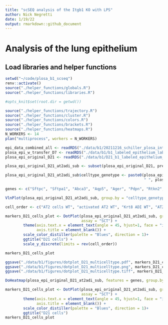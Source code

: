 ```yaml
---
title: "scSEQ analysis of the Itgb1 KO with LPS"
author: Nick Negretti
date: 1/19/22
output: rmarkdown::github_document
---
```


# Analysis of the lung epithelium

## Load libraries and helper functions
```r
setwd("~/code/plosa_b1_scseq")
renv::activate()
source("./helper_functions/globals.R")
source("./helper_functions/libraries.R")

#opts_knit$set(root.dir = getwd())

source("./helper_functions/trajectory.R")
source("./helper_functions/cluster.R")
source("./helper_functions/colors.R")
source("./helper_functions/brackets.R")
source("./helper_functions/heatmaps.R")
N_WORKERS <- 14
plan("multiprocess", workers = N_WORKERS)
```

```r
epi_data_combined_all <- readRDS("./data/b1/20211216_schiller_plosa_integrated.rds")
plosa_epi_w_transfer_D7 <- readRDS("./data/b1/b1_labeled_epithelium_lab_transfer.rds")
plosa_epi_original_D21 <- readRDS("./data/b1/D21_b1_labeled_epithelium_lab_transfer.rds")

plosa_epi_original_D21_at2adi_sub <- subset(plosa_epi_original_D21, predicted.id %in% c("activated AT2", "AT2 cells", "Krt8 ADI"))
```


```r
plosa_epi_original_D21_at2adi_sub$celltype_genotype <- paste0(plosa_epi_original_D21_at2adi_sub$predicted.id,
                                                              " ", plosa_epi_original_D21_at2adi_sub$genotype)
```

```r
genes <- c("Sftpc", "Sftpa1", "Abca3", "Aqp5", "Ager", "Pdpn", "Rtkn2", "Hopx", "Col4a3", "Fbln5", "Krt8", "Hbegf", "Areg")
```

```r
VlnPlot(plosa_epi_original_D21_at2adi_sub, group.by = "celltype_genotype", features = "Hopx", assay = "RNA")
```

```r
cell_order <- c("AT2 cells WT", "activated AT2 WT", "Krt8 ADI WT", "AT2 cells iKO", "activated AT2 iKO", "Krt8 ADI iKO")
```

```r
markers_D21_cells_plot <- DotPlot(plosa_epi_original_D21_at2adi_sub, group.by = "celltype_genotype", features = genes, dot.scale = 10,
                                  assay = "SCT") +
        theme(axis.text.x = element_text(angle = 45, hjust=1, face = "italic"),
              axis.title = element_blank()) +
        scale_color_distiller(palette = "Blues", direction = 1)+
        ggtitle("D21 cells") +
        scale_y_discrete(limits = rev(cell_order))

markers_D21_cells_plot

ggsave("./data/b1/figures/dotplot_D21_multicelltype.pdf", markers_D21_cells_plot, width = 9, height = 4)
ggsave("./data/b1/figures/dotplot_D21_multicelltype.png", markers_D21_cells_plot, width = 9, height = 4, dpi = 600)
ggsave("./data/b1/figures/dotplot_D21_multicelltype.tiff", markers_D21_cells_plot, width = 9, height = 4, dpi = 600, compression = "lzw")
```

```r
DoHeatmap(plosa_epi_original_D21_at2adi_sub, features = genes, group.by = "celltype_genotype")
```

```r
markers_D21_cells_plot <- DotPlot(plosa_epi_original_D21_at2adi_sub, group.by = "celltype_genotype", features = genes, dot.scale = 10,
                                  assay = "SCT") +
        theme(axis.text.x = element_text(angle = 45, hjust=1, face = "italic"),
              axis.title = element_blank()) +
        scale_color_distiller(palette = "Blues", direction = 1)+
        ggtitle("D21 cells")
markers_D21_cells_plot
```
